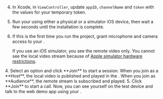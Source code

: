 <PlatformWrapper platform="ios">
        
4.  In Xcode, in `ViewController`, update `appID`, `channelName` and `token` with the values for your temporary token.

2.  Run your <Vpl k="CLIENT" /> using either a physical or a simulator iOS device, then wait a few seconds until the installation is complete.

3.  If this is the first time you run the project, grant microphone and camera access to your <Vpl k="CLIENT" />.

    If you use an iOS simulator, you see the remote video only. You cannot see the local video stream because of [Apple simulator hardware restrictions](https://help.apple.com/simulator/mac/current/#/devb0244142d).

<ProductWrapper product="interactive-live-streaming">
4. Select an option and click **Join** to start a session. When you join as a **Host**, the local video is published and played in the <Vpl k="CLIENT" />. When you join as **Audience**, the remote stream is subscribed and played.
</ProductWrapper>

<ProductWrapper product="video-calling">
5. Click **Join** to start a call. Now, you can see yourself on the test device and talk to the web demo app using your <Vpl k="CLIENT" />.
</ProductWrapper>

</PlatformWrapper>
